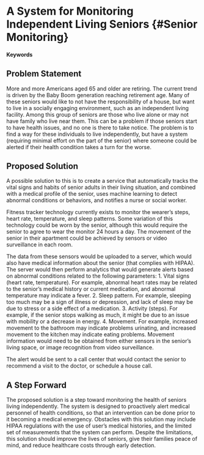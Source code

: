 # A System for Monitoring Independent Living Seniors {#Senior Monitoring}

#### Keywords


## Problem Statement

More and more Americans aged 65 and older are retiring. The current trend is driven by the Baby Boom generation reaching retirement age.  Many of these seniors would like to not have the responsibility of a house, but want to live in a socially engaging environment, such as an independent living facility.  Among this group of seniors are those who live alone or may not have family who live near them.  This can be a problem if those seniors start to have health issues, and no one is there to take notice.  The problem is to find a way for these individuals to live independently, but have a system (requiring minimal effort on the part of the senior) where someone could be alerted if their health condition takes a turn for the worse.

## Proposed Solution

A possible solution to this is to create a service that automatically tracks the vital signs and habits of senior adults in their living situation, and combined with a medical profile of the senior, uses machine learning to detect abnormal conditions or behaviors, and notifies a nurse or social worker.

Fitness tracker technology currently exists to monitor the wearer’s steps, heart rate, temperature, and sleep patterns.  Some variation of this technology could be worn by the senior, although this would require the senior to agree to wear the monitor 24 hours a day.   The movement of the senior in their apartment could be achieved by sensors or video surveillance in each room.

The data from these sensors would be uploaded to a server, which would also have medical information about the senior (that complies with HIPAA).  The server would then perform analytics that would generate alerts based on abnormal conditions related to the following parameters:
1. Vital signs (heart rate, temperature).  For example, abnormal heart rates may be related to the senior’s medical history or current medication, and abnormal temperature may indicate a fever.
2. Sleep pattern.  For example, sleeping too much may be a sign of illness or depression, and lack of sleep may be due to stress or a side effect of a medication.
3. Activity (steps).  For example, if the senior stops walking as much, it might be due to an issue with mobility or a decrease in energy.
4. Movement.  For example, increased movement to the bathroom may indicate problems urinating, and increased movement to the kitchen may indicate eating problems.  Movement information would need to be obtained from either sensors in the senior’s living space, or image recognition from video surveillance.

The alert would be sent to a call center that would contact the senior to recommend a visit to the doctor, or schedule a house call.  

## A Step Forward

The proposed solution is a step toward monitoring the health of seniors living independently. The system is designed to proactively alert medical personnel of health conditions, so that an intervention can be done prior to it becoming a medical emergency.  Obstacles with this solution may include HIPAA regulations with the use of user’s medical histories, and the limited set of measurements that the system can perform. Despite the limitations, this solution should improve the lives of seniors, give their families peace of mind, and reduce healthcare costs through early detection.
